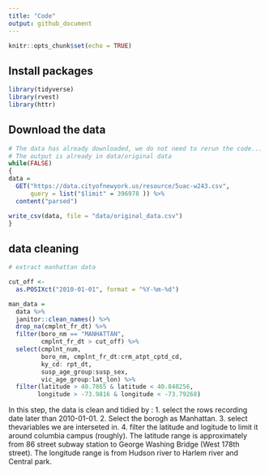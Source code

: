 ```yaml
---
title: "Code"
output: github_document
---
```


```r
knitr::opts_chunk$set(echo = TRUE)
```

## Install packages
```r
library(tidyverse)
library(rvest)
library(httr)
```

## Download the data
```r

# The data has already downloaded, we do not need to rerun the code...
# The output is already in data/original data
while(FALSE)
{
data =
  GET("https://data.cityofnewyork.us/resource/5uac-w243.csv",
      query = list("$limit" = 396978 )) %>% 
  content("parsed")

write_csv(data, file = "data/original_data.csv")
}
```

## data cleaning
```r
# extract manhattan data

cut_off <- 
  as.POSIXct("2010-01-01", format = "%Y-%m-%d")

man_data =
  data %>% 
  janitor::clean_names() %>% 
  drop_na(cmplnt_fr_dt) %>% 
  filter(boro_nm == "MANHATTAN",
         cmplnt_fr_dt > cut_off) %>% 
  select(cmplnt_num,
         boro_nm, cmplnt_fr_dt:crm_atpt_cptd_cd,
         ky_cd: rpt_dt,
         susp_age_group:susp_sex,
         vic_age_group:lat_lon) %>% 
  filter(latitude > 40.7865 & latitude < 40.848256,
        longitude > -73.9816 & longitude < -73.79268)

```

In this step, the data is clean and tidied by : 1. select the rows recording date later than 2010-01-01. 2. Select the borogh as Manhattan. 3. select thevariables we are interseted in. 4. filter the latitude and logitude to limit it around columbia campus (roughly). The latitude range is approximately from 86 street subway station to George Washing Bridge (West 178th street). The longitude range is from Hudson river to Harlem river and Central park. 
